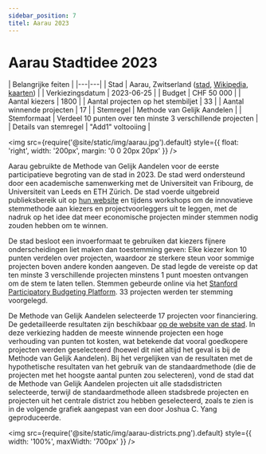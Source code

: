 ```yaml
---
sidebar_position: 7
titel: Aarau 2023
---
```


# Aarau Stadtidee 2023

| Belangrijke feiten |
|---|---|
| Stad | Aarau, Zwitserland ([stad](http://stadtidee.aarau.ch/), [Wikipedia](https://en.wikipedia.org/wiki/Aarau), [kaarten](https://www.google.com/maps/place/Aarau,+Switzerland/@47.3909296,7.9875661,12z)) |
| Verkiezingsdatum | 2023-06-25 |
| Budget | CHF 50 000 |
| Aantal kiezers | 1800 |
| Aantal projecten op het stembiljet | 33 |
| Aantal winnende projecten | 17 |
| Stemregel | Methode van Gelijk Aandelen |
| Stemformaat | Verdeel 10 punten over ten minste 3 verschillende projecten |
| Details van stemregel | "Add1" voltooiing |

<img src={require('@site/static/img/aarau.jpg').default} style={{ float: 'right', width: '200px', margin: '0 0 20px 20px' }} />

Aarau gebruikte de Methode van Gelijk Aandelen voor de eerste participatieve begroting van de stad in 2023. De stad werd ondersteund door een academische samenwerking met de Universiteit van Fribourg, de Universiteit van Leeds en ETH Zürich. De stad voerde uitgebreid publieksbereik uit op [hun website](https://www.stadtidee.aarau.ch/abstimmungsphase.html/1937) en tijdens workshops om de innovatieve stemmethode aan kiezers en projectvoorleggers uit te leggen, met de nadruk op het idee dat meer economische projecten minder stemmen nodig zouden hebben om te winnen.

De stad besloot een invoerformaat te gebruiken dat kiezers fijnere onderscheidingen liet maken dan toestemming geven: Elke kiezer kon 10 punten verdelen over projecten, waardoor ze sterkere steun voor sommige projecten boven andere konden aangeven. De stad legde de vereiste op dat ten minste 3 verschillende projecten minstens 1 punt moesten ontvangen om de stem te laten tellen. Stemmen gebeurde online via het [Stanford Participatory Budgeting Platform](https://github.com/StanfordCDT/pb). 33 projecten werden ter stemming voorgelegd.

De Methode van Gelijk Aandelen selecteerde 17 projecten voor financiering. De gedetailleerde resultaten zijn beschikbaar [op de website van de stad](https://www.stadtidee.aarau.ch/abstimmung.html/2114). In deze verkiezing hadden de meeste winnende projecten een hoge verhouding van punten tot kosten, wat betekende dat vooral goedkopere projecten werden geselecteerd (hoewel dit niet altijd het geval is bij de Methode van Gelijk Aandelen). Bij het vergelijken van de resultaten met de hypothetische resultaten van het gebruik van de standaardmethode (die de projecten met het hoogste aantal punten zou selecteren), vond de stad dat de Methode van Gelijk Aandelen projecten uit alle stadsdistricten selecteerde, terwijl de standaardmethode alleen stadsbrede projecten en projecten uit het centrale district zou hebben geselecteerd, zoals te zien is in de volgende grafiek aangepast van een door Joshua C. Yang geproduceerde.

<img src={require('@site/static/img/aarau-districts.png').default} style={{ width: '100%', maxWidth: '700px' }} />